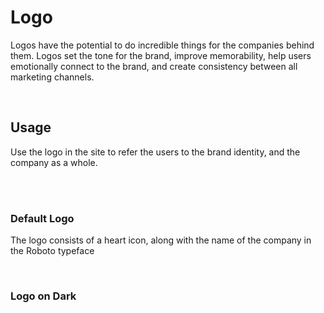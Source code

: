 
<Meta title="Design System/Foundation/Logo"/>

# Logo

Logos have the potential to do incredible things for the companies behind them. Logos set the tone for the brand, improve memorability, help users emotionally connect to the brand, and create consistency between all marketing channels. 

<br/>


## Usage 

Use the logo in the site to refer the users to the brand identity, and the company as a whole.

<br/>
<br/>


### Default Logo

The logo consists of a heart icon, along with the name of the company in the Roboto typeface

<Preview withToolbar>
  <Story name="Logo">
      <DefaultLogo />
  </Story>
</Preview>

<br/>


### Logo on Dark

<Preview withToolbar>
  <Story name="Logo Dark">
      <DarkLogo />
  </Story>
</Preview>

